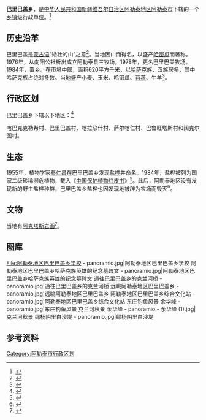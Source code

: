 {{中国乡级行政区
|行政区全称           = 巴里巴盖乡
|景观照片文件名       = 
|景观照片大小         = 
|景观照片描述         = 
|汉语拼音             =
|其他语言             = 
|其他语言名称         = 
|位置图文件名         =
|位置图描述           = 
<!--以下内容将显示在“概览”栏-->
|上级行政区           = [[阿勒泰市|阿勒泰市]]
|行政区类别           = [[乡镇|乡镇]]
|行政区划代码         = 65 43 01 206
|行政区划             = 6
|建置时间             = 
|政府驻地             = 
|毗邻行政区           = 
|地理坐标             =
|总面积               = 
|总人口               = 
|总人口年份           = 
|户籍人口             = 
|户籍人口年份         = 
|常住人口             = 
|常住人口年份         = 
|人口密度             = 
|GDP                  = 
|GDP年份              = 
|邮政编码             = 
|电话区号             = 906
|官方网站             = 
|网站名称             = 
|65/43/01/206/000}}

'''巴里巴盖乡'''，是[[中华人民共和国|中华人民共和国]][[新疆维吾尔自治区|新疆维吾尔自治区]][[阿勒泰地区|阿勒泰地区]][[阿勒泰市|阿勒泰市]]下辖的一个[[乡镇|乡镇]]级行政单位。<ref>{{PRC admin/ref sgc|{{PRC admin/parent|65/43/01/206/000}}}}</ref>

== 历史沿革 ==
巴里巴盖是[[蒙古语|蒙古语]]“矮壮的山”之意<ref>{{Cite book|title=丝绸之路西域传说|last=文昊编|publisher=乌鲁木齐：新疆美术摄影出版社|year=2015.10|isbn=978-7-5469-6893-3|pages=28}}</ref>。当地因山而得名，以盛产[[哈密瓜|哈密瓜]]而著称。1976年，从向阳公社析出成立阿勒泰县三牧场。1978年，更名巴里巴盖牧场。1984年，置乡。在市境中部，面积620平方千米，以[[哈萨克族|哈萨克族]]、汉族居多，其中哈萨克族占绝对多数。当地盛产小麦、玉米、哈密瓜、[[苜蓿|苜蓿]]、牛羊<ref>{{Cite book|title=天堂阿勒泰|last=任乐明著|publisher=北京：[[研究出版社|研究出版社]]|year=2011.07|isbn=7-80168-661-6|pages=37-38}}</ref>。

== 行政区划 ==

巴里巴盖乡下辖以下地区：<ref>{{PRC admin/ref sgc|65/43/01/206/000}}</ref>

喀巴克克勒希村、巴里巴盖村、喀拉尕什村、萨尔喀仁村、巴鲁旺塔斯村和阔克尔图村。

== 生态 ==
1955年，植物学家[[秦仁昌|秦仁昌]]在巴里巴盖乡发现[[盐桦|盐桦]]并命名。1984年，盐桦被列为国家二级珍稀濒危植物，载入《[[中国保护植物红皮书|中国保护植物红皮书]]》<ref>{{Cite book|title=走进中国科学院博物馆 台纸上的植物世界|last=张宪春，陈莹婷，杨志荣|publisher=北京：[[科学普及出版社|科学普及出版社]]|year=2018.08|isbn=978-7-110-09860-8|pages=70-71}}</ref>。此后，阿勒泰地区没有发现新的野生盐桦种群，巴里巴盖乡盐桦也因发现地被辟为农场而毁灭<ref>{{Cite book|title=中国珍稀濒危动物植物辞典|last=戚康标等主编|publisher=广州：[[广东人民出版社|广东人民出版社]]|year=2001.09|isbn=7-218-03761-5|pages=832}}</ref>。

== 文物 ==
当地有[[阿克塔斯岩画|阿克塔斯岩画]]<ref>{{Cite book|title=中国政区大典 5|last=《中国政区大典》编委会编著|publisher=杭州：[[浙江人民出版社|浙江人民出版社]]|year=1999.08|isbn=7-213-01789-6|pages=730}}</ref>。

== 图库 ==
<gallery mode="packed-overlay" heights="140">
File:阿勒泰地区巴里巴盖乡学校 - panoramio.jpg|阿勒泰地区巴里巴盖乡学校
阿勒泰地区巴里巴盖乡哈萨克族英雄的纪念墓碑文 - panoramio.jpg|阿勒泰地区巴里巴盖乡哈萨克族英雄的纪念墓碑文
通往巴里巴盖乡的克兰河桥 - panoramio.jpg|通往巴里巴盖乡的克兰河桥
远眺阿勒泰地区巴里巴盖乡 - panoramio.jpg|远眺阿勒泰地区巴里巴盖乡
阿勒泰地区巴里巴盖乡综合文化站 - panoramio.jpg|阿勒泰地区巴里巴盖乡综合文化站
东庄钓鱼风景 余华峰 - panoramio.jpg|东庄钓鱼风景
克兰河秋景 余华峰 - panoramio - 余华峰 (1).jpg|克兰河秋景
绿杨阴里白沙堤 - panoramio.jpg|绿杨阴里白沙堤
</gallery>

== 参考资料 ==
{{reflist|3}}
{{阿勒泰地区行政区划}}
{{新疆维吾尔自治区阿勒泰地区阿勒泰市行政区划}}
[[Category:阿勒泰市行政区划|Category:阿勒泰市行政区划]]